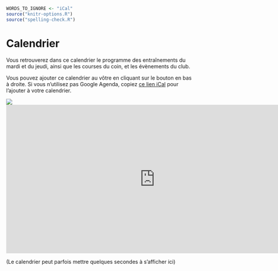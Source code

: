 ```r
WORDS_TO_IGNORE <- "iCal"
source("knitr-options.R")
source("spelling-check.R")
```

# Calendrier {-}

Vous retrouverez dans ce calendrier le programme des entraînements du mardi et du jeudi, ainsi que les courses du coin, et les évènements du club.

Vous pouvez ajouter ce calendrier au vôtre en cliquant sur le bouton en bas à droite.
Si vous n'utilisez pas Google Agenda, copiez [ce lien iCal](https://calendar.google.com/calendar/ical/6c500f8477e391525c62ee82fe0416a3caa043fd8c17eb20da1beebb48f21dbe%40group.calendar.google.com/public/basic.ics) pour l'ajouter à votre calendrier.

<!-- http://stackoverflow.com/questions/11122249/scale-iframe-css-width-100-like-an-image -->
<div class="h_iframe">
<img class="ratio" src="http://placehold.it/16x12"/>
<iframe src="https://calendar.google.com/calendar/embed?src=6c500f8477e391525c62ee82fe0416a3caa043fd8c17eb20da1beebb48f21dbe%40group.calendar.google.com&ctz=Europe%2FParis&wkst=2" style="border: 0" width="800" height="400" frameborder="0" scrolling="no"></iframe>
</div>

(Le calendrier peut parfois mettre quelques secondes à s'afficher ici)
